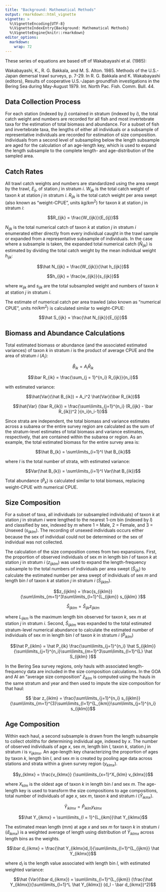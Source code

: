 ```yaml
---
title: "Background: Mathematical Methods"
output: rmarkdown::html_vignette
vignette: >
  %\VignetteEncoding{UTF-8}
  %\VignetteIndexEntry{Background: Mathematical Methods}
  %\VignetteEngine{knitr::rmarkdown}
editor_options: 
  markdown: 
    wrap: 72
---
```


These series of equations are based off of Wakabayashi et al. (1985):

Wakabayashi, K., R. G. Bakkala, and M. S. Alton. 1985. Methods of the
U.S.-Japan demersal trawl surveys, p. 7-29. In R. G. Bakkala and K.
Wakabayashi (editors), Results of cooperative U.S.-Japan groundfish
investigations in the Bering Sea during May-August 1979. Int. North Pac.
Fish. Comm. Bull. 44.

## Data Collection Process

For each station (indexed by $j$) contained in stratum (indexed by $i$), the 
total catch weight and numbers are recorded for all fish and most invertebrate 
taxa for the estimation of total biomass and abundance. For a subset of fish and
invertebrate taxa, the lengths of either all individuals or a subsample
of representative individuals are recorded for estimation of size
composition. Individuals from a second level of subsampling below the length
subsample are aged for the calculation of an age-length key, which is used to
expand the length subsample to the complete length- and age-distribution of the
sampled area.

## Catch Rates

All trawl catch weights and numbers are standardized using the area
swept by the trawl, $E_{ij}$, of station $j$ in stratum $i$. $W_{ijk}$
is the total catch weight of taxon $k$ at station $j$ in stratum $i$.
$R_{ijk}$ is the total catch weight per area swept (also known as
"weight-CPUE", units $kg/km^2$) for taxon $k$ at station $j$ in stratum
$i$:

$$R_{ijk} = \frac{W_{ijk}}{E_{ij}}$$

$N_{ijk}$ is the total numerical catch of taxon $k$ at station $j$ in
stratum $i$ enumerated either directly from every individual caught in
the trawl sample or expanded from a representative subsample of individuals. 
In the case where a subsample is taken, the expanded total numerical catch 
$(\hat N_{ijk})$ is estimated by dividing the total catch weight by the mean
individual weight $h_{ijk}$:

$$\hat N_{ijk} = \frac{W_{ijk}}{\hat h_{ijk}}$$

$$h_{ijk} = \frac{w_{ijk}}{s_{ijk}}$$

where $w_{ijk}$ and $s_{ijk}$ are the total subsampled weight and
numbers of taxon $k$ at station $j$ in stratum $i$.

The estimate of numerical catch per area trawled (also known as
"numerical CPUE", units $no/km^2$) is calculated similar to weight-CPUE:

$$\hat S_{ijk} = \frac{\hat N_{ijk}}{E_{ij}}$$

## Biomass and Abundance Calculations

Total estimated biomass or abundance (and the associated estimated variances) 
of taxon $k$ in stratum $i$ is the product of average CPUE and the area of
stratum $i$ ($A_i$):

$$\hat B_{ik} = A_i \bar R_{ik}$$

$$\bar R_{ik} = \frac{\sum_{j = 1}^{n_i} R_{ijk}}{n_i}$$

with estimated variance:

$$\hat{Var}(\hat B_{ik}) = A_i^2 \hat{Var}(\bar R_{ik})$$

$$\hat{Var} (\bar R_{ik}) = \frac{\sum\limits_{j=1}^{n_i} (R_{ijk} - \bar R_{ik})^2 }{n_i(n_i-1)}$$

Since strata are independent, the total biomass and variance estimates across 
a subarea or the entire survey region are calculated as the sum of the
stratum-level estimates of total biomass and variance estimates, respectively,
that are contained within the subarea or region. As an example, the total 
estimated biomass for the entire survey area is:

$$\hat B_{k} = \sum\limits_{i=1}^I \hat B_{ik}$$

where $I$ is the total number of strata, with estimated variance:

$$Var(\hat B_{k}) = \sum\limits_{i=1}^I Var(\hat B_{ik})$$

Total abundance ($\hat P_{k}$) is calculated similar to total biomass,
replacing weight-CPUE with numerical CPUE.

## Size Composition

For a subset of taxa, all individuals (or subsampled individuals) of
taxon $k$ at station $j$ in stratum $i$ were lengthed to the nearest 1-cm 
bin (indexed by $l$) and classified by sex, indexed by $m$ where 1 = Male, 
2 = Female, and 3 = Unsexed ($s_{ijklm}$). The recording of unsexed individuals
occurs either because the sex of individual could not be determined or the sex 
of individual was not collected.

The calculation of the size composition comes from two expansions.
First, the proportion of observed individuals of sex $m$ in length bin
$l$ of taxon $k$ at station $j$ in stratum $i$ ($z_{ijklm}$) was used to
expand the length-frequency subsample to the total numbers of
individuals per area swept ($\hat S_{ijk}$) to calculate the estimated
number per area swept of individuals of sex $m$ and length bin $l$ of taxon $k$
at station $j$ in stratum $i$ ($\hat S_{ijklm}$).

$$z_{ijklm} = \frac{s_{ijklm}} {\sum\limits_{m=1}^3\sum\limits_{l=1}^{L_{ijkm}} s_{ijklm} }$$

$$\hat S_{ijklm} = \hat S_{ijk} z_{ijklm}$$

where $L_{ijkm}$ is the maximum length bin observed for taxon $k$, sex $m$ at
station $j$ in stratum $i$. Second, $\hat S_{ijklm}$ was expanded to the total 
estimated stratum-level numerical abundance to calculate the estimated number of
individuals of sex $m$ in length bin $l$ of taxon $k$ in stratum $i$
($\hat P_{iklm}$)

$$\hat P_{iklm} = \hat P_{ik} \frac{\sum\limits_{j=1}^{n_i} \hat S_{ijklm}} {\sum\limits_{j=1}^{n_i}\sum\limits_{m=1}^3\sum\limits_{l=1}^{L} \hat S_{ijklm} }$$

In the Bering Sea survey regions, only hauls with associated
length-frequency data are included in the size composition calculations. 
In the GOA and AI an "average size composition" $\bar z_{iklm}$ is computed 
using the hauls in the same stratum and year and then used to impute the size
composition for that haul: 

$$ \bar z_{iklm} = \frac{\sum\limits_{j=1}^{n_i} s_{ijklm}}{\sum\limits_{m=1}^{3}\sum\limits_{l=1}^{L_{ikm}}\sum\limits_{j=1}^{n_i} s_{ijklm}}$$

## Age Composition

Within each haul, a second subsample is drawn from the length subsample to 
collect otoliths for determining individual age, indexed by $x$. The 
number of observed individuals of age $x$, sex $m$, length bin $l$, taxon $k$,
station $j$ in stratum $i$ is $v_{ijklmx}$. An age-length key characterizing 
the proportion of ages by taxon $k$, length bin $l$, and sex $m$ is created by
pooling age data across stations and strata within a given survey region
($y_{klmx}$).

$$y_{klmx} = \frac{v_{klmx}} {\sum\limits_{x=1}^X_{klm} v_{klmx}}$$

where $X_{klm}$ is the oldest age of taxon $k$ in length bin $l$ and sex
$m$. The age-length key is used to transform the size compositions to age 
compositions, total number of individuals of age $x$, sex $m$, taxon $k$ and
stratum $i$ $(\hat Y_{ikmx})$.

$$\hat Y_{iklmx} = \hat P_{iklm}y_{klmx}$$

$$\hat Y_{ikmx} = \sum\limits_{l = 1}^{L_{ikm}}\hat Y_{iklmx}$$

The estimated mean length (mm) at age $x$ and sex $m$ for taxon $k$ in stratum 
$i$ $(\bar d_{ikmx})$ is a weighted average of length using distribution of
$\hat Y_{iklmx}$ across length bins as the weights.

$$\bar d_{ikmx} = \frac{\hat Y_{iklmx}d_l}{\sum\limits_{l=1}^{L_{ijkm}} \hat Y_{iklmx}}$$

where $d_l$ is the length value associated with length bin $l$, with estimated
weighted variance:

$$\hat {Var}(\bar d_{ikmx}) = \sum\limits_{l=1}^{L_{ijkm}} (\frac{\hat Y_{iklmx}}{\sum\limits_{l=1}^L \hat Y_{iklmx}} (d_l - \bar d_{ikmx})^2)$$
